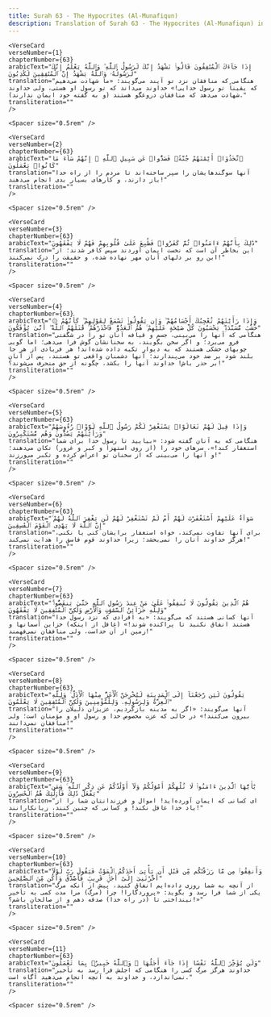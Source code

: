 ```yaml
---
title: Surah 63 - The Hypocrites (Al-Munafiqun)  
description: Translation of Surah 63 - The Hypocrites (Al-Munafiqun) in Persian
---
```







    <VerseCard 
    verseNumber={1}
    chapterNumber={63}
    arabicText="إِذَا جَآءَكَ ٱلْمُنَٰفِقُونَ قَالُوا۟ نَشْهَدُ إِنَّكَ لَرَسُولُ ٱللَّهِ ۗ وَٱللَّهُ يَعْلَمُ إِنَّكَ لَرَسُولُهُۥ وَٱللَّهُ يَشْهَدُ إِنَّ ٱلْمُنَٰفِقِينَ لَكَٰذِبُونَ"
    translation="هنگامی که منافقان نزد تو آیند می‌گویند: «ما شهادت می‌دهیم که یقیناً تو رسول خدایی!» خداوند می‌داند که تو رسول او هستی، ولی خداوند شهادت می‌دهد که منافقان دروغگو هستند (و به گفته خود ایمان ندارند)."
    transliteration=""
    />

    <Spacer size="0.5rem" />
                
    <VerseCard 
    verseNumber={2}
    chapterNumber={63}
    arabicText="ٱتَّخَذُوٓا۟ أَيْمَٰنَهُمْ جُنَّةًۭ فَصَدُّوا۟ عَن سَبِيلِ ٱللَّهِ ۚ إِنَّهُمْ سَآءَ مَا كَانُوا۟ يَعْمَلُونَ"
    translation="آنها سوگندهایشان را سپر ساخته‌اند تا مردم را از راه خدا باز دارند، و کارهای بسیار بدی انجام می‌دهند!"
    transliteration=""
    />

    <Spacer size="0.5rem" />
                
    <VerseCard 
    verseNumber={3}
    chapterNumber={63}
    arabicText="ذَٰلِكَ بِأَنَّهُمْ ءَامَنُوا۟ ثُمَّ كَفَرُوا۟ فَطُبِعَ عَلَىٰ قُلُوبِهِمْ فَهُمْ لَا يَفْقَهُونَ"
    translation="این بخاطر آن است که نخست ایمان آوردند سپس کافر شدند؛ از این رو بر دلهای آنان مهر نهاده شده، و حقیقت را درک نمی‌کنند!"
    transliteration=""
    />

    <Spacer size="0.5rem" />
                
    <VerseCard 
    verseNumber={4}
    chapterNumber={63}
    arabicText="۞ وَإِذَا رَأَيْتَهُمْ تُعْجِبُكَ أَجْسَامُهُمْ ۖ وَإِن يَقُولُوا۟ تَسْمَعْ لِقَوْلِهِمْ ۖ كَأَنَّهُمْ خُشُبٌۭ مُّسَنَّدَةٌۭ ۖ يَحْسَبُونَ كُلَّ صَيْحَةٍ عَلَيْهِمْ ۚ هُمُ ٱلْعَدُوُّ فَٱحْذَرْهُمْ ۚ قَٰتَلَهُمُ ٱللَّهُ ۖ أَنَّىٰ يُؤْفَكُونَ"
    translation="هنگامی که آنها را می‌بینی، جسم و قیافه آنان تو را در شگفتی فرو می‌برد؛ و اگر سخن بگویند، به سخنانشان گوش فرا می‌دهی؛ اما گویی چوبهای خشکی هستند که به دیوار تکیه داده شده‌اند! هر فریادی از هر جا بلند شود بر ضد خود می‌پندارند؛ آنها دشمنان واقعی تو هستند، پس از آنان بر حذر باش! خداوند آنها را بکشد، چگونه از حق منحرف می‌شوند؟!"
    transliteration=""
    />

    <Spacer size="0.5rem" />
                
    <VerseCard 
    verseNumber={5}
    chapterNumber={63}
    arabicText="وَإِذَا قِيلَ لَهُمْ تَعَالَوْا۟ يَسْتَغْفِرْ لَكُمْ رَسُولُ ٱللَّهِ لَوَّوْا۟ رُءُوسَهُمْ وَرَأَيْتَهُمْ يَصُدُّونَ وَهُم مُّسْتَكْبِرُونَ"
    translation="هنگامی که به آنان گفته شود: «بیایید تا رسول خدا برای شما استغفار کند!»، سرهای خود را (از روی استهزا و کبر و غرور) تکان می‌دهند؛ و آنها را می‌بینی که از سخنان تو اعراض کرده و تکبر می‌ورزند!"
    transliteration=""
    />

    <Spacer size="0.5rem" />
                
    <VerseCard 
    verseNumber={6}
    chapterNumber={63}
    arabicText="سَوَآءٌ عَلَيْهِمْ أَسْتَغْفَرْتَ لَهُمْ أَمْ لَمْ تَسْتَغْفِرْ لَهُمْ لَن يَغْفِرَ ٱللَّهُ لَهُمْ ۚ إِنَّ ٱللَّهَ لَا يَهْدِى ٱلْقَوْمَ ٱلْفَٰسِقِينَ"
    translation="برای آنها تفاوت نمی‌کند، خواه استغفار برایشان کنی یا نکنی، هرگز خداوند آنان را نمی‌بخشد؛ زیرا خداوند قوم فاسق را هدایت نمی‌کند!"
    transliteration=""
    />

    <Spacer size="0.5rem" />
                
    <VerseCard 
    verseNumber={7}
    chapterNumber={63}
    arabicText="هُمُ ٱلَّذِينَ يَقُولُونَ لَا تُنفِقُوا۟ عَلَىٰ مَنْ عِندَ رَسُولِ ٱللَّهِ حَتَّىٰ يَنفَضُّوا۟ ۗ وَلِلَّهِ خَزَآئِنُ ٱلسَّمَٰوَٰتِ وَٱلْأَرْضِ وَلَٰكِنَّ ٱلْمُنَٰفِقِينَ لَا يَفْقَهُونَ"
    translation="آنها کسانی هستند که می‌گویند: «به افرادی که نزد رسول خدا هستند انفاق نکنید تا پراکنده شوند!» (غافل از اینکه) خزاین آسمانها و زمین از آن خداست، ولی منافقان نمی‌فهمند!"
    transliteration=""
    />

    <Spacer size="0.5rem" />
                
    <VerseCard 
    verseNumber={8}
    chapterNumber={63}
    arabicText="يَقُولُونَ لَئِن رَّجَعْنَآ إِلَى ٱلْمَدِينَةِ لَيُخْرِجَنَّ ٱلْأَعَزُّ مِنْهَا ٱلْأَذَلَّ ۚ وَلِلَّهِ ٱلْعِزَّةُ وَلِرَسُولِهِۦ وَلِلْمُؤْمِنِينَ وَلَٰكِنَّ ٱلْمُنَٰفِقِينَ لَا يَعْلَمُونَ"
    translation="آنها می‌گویند: «اگر به مدینه بازگردیم، عزیزان ذلیلان را بیرون می‌کنند!» در حالی که عزت مخصوص خدا و رسول او و مؤمنان است؛ ولی منافقان نمی‌دانند!"
    transliteration=""
    />

    <Spacer size="0.5rem" />
                
    <VerseCard 
    verseNumber={9}
    chapterNumber={63}
    arabicText="يَٰٓأَيُّهَا ٱلَّذِينَ ءَامَنُوا۟ لَا تُلْهِكُمْ أَمْوَٰلُكُمْ وَلَآ أَوْلَٰدُكُمْ عَن ذِكْرِ ٱللَّهِ ۚ وَمَن يَفْعَلْ ذَٰلِكَ فَأُو۟لَٰٓئِكَ هُمُ ٱلْخَٰسِرُونَ"
    translation="ای کسانی که ایمان آورده‌اید! اموال و فرزندانتان شما را از یاد خدا غافل نکند! و کسانی که چنین کنند، زیانکارانند!"
    transliteration=""
    />

    <Spacer size="0.5rem" />
                
    <VerseCard 
    verseNumber={10}
    chapterNumber={63}
    arabicText="وَأَنفِقُوا۟ مِن مَّا رَزَقْنَٰكُم مِّن قَبْلِ أَن يَأْتِىَ أَحَدَكُمُ ٱلْمَوْتُ فَيَقُولَ رَبِّ لَوْلَآ أَخَّرْتَنِىٓ إِلَىٰٓ أَجَلٍۢ قَرِيبٍۢ فَأَصَّدَّقَ وَأَكُن مِّنَ ٱلصَّٰلِحِينَ"
    translation="از آنچه به شما روزی داده‌ایم انفاق کنید، پیش از آنکه مرگ یکی از شما فرا رسد و بگوید: «پروردگارا! چرا (مرگ) مرا مدت کمی به تأخیر نینداختی تا (در راه خدا) صدقه دهم و از صالحان باشم؟!»"
    transliteration=""
    />

    <Spacer size="0.5rem" />
                
    <VerseCard 
    verseNumber={11}
    chapterNumber={63}
    arabicText="وَلَن يُؤَخِّرَ ٱللَّهُ نَفْسًا إِذَا جَآءَ أَجَلُهَا ۚ وَٱللَّهُ خَبِيرٌۢ بِمَا تَعْمَلُونَ"
    translation="خداوند هرگز مرگ کسی را هنگامی که اجلش فرا رسد به تأخیر نمی‌اندازد، و خداوند به آنچه انجام می‌دهید آگاه است."
    transliteration=""
    />

    <Spacer size="0.5rem" />
                